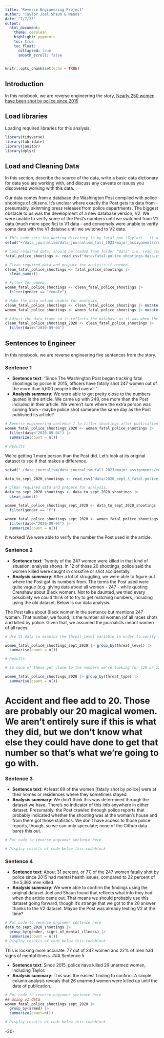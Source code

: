 ```yaml
---
title: "Reverse Engineering Project"
author: "Taylor Joel Shaun & Menna"
date: "7/7/23"
output:
  html_document:
    theme: cerulean
    highlight: pygments
    toc: true
    toc_float:
      collapsed: true
      smooth_scroll: false
---
```


```r
knitr::opts_chunk$set(echo = TRUE)
```

## Introduction 

In this notebook, we are reverse engineering the story, [Nearly 250 women have been shot by police since 2015](https://www.washingtonpost.com/graphics/2020/investigations/police-shootings-women/)

## Load libraries

Loading required libraries for this analysis.

```r
library(tidyverse)
library(lubridate)
library(janitor)
library(dplyr)
```

## Load and Cleaning Data

In this section, describe the source of the data, write a basic data dictionary for data you are working with, and discuss any caveats or issues you discovered working with this data. 

Our data comes from a database the Washington Post compiled with police shootings of citizens. It's unclear where exactly the Post gets its data from - presumably, skimming press releases from police departments. The biggest obstacle to us was the development of a new database version, V2. We were unable to verify some of the Post's numbers until we switched from V2 data (much more specific) to V1 data - and conversely were unable to verify some data with the V1 databse until we switched to V2 data.

```r
# This code sets the working directory to my local one (Taylor) - it will mess up your code, so erase this section and make sure yours is set to the correct working directory
setwd("~/data_journalism/data_journalism_fall_2023/major_assignments/reverse_engineering/Reverse-Engineering-Project/data")

# Load required data, should be loaded from folder "data" i.e. read_csv("data/name_of_data.csv")
fatal_police_shootings <- read_csv("data/fatal-police-shootings-data.csv")

# Clean required data and prepare for analysis if needed. 
clean_fatal_police_shootings <- fatal_police_shootings |> 
  clean_names()

# Filter for women.
women_fatal_police_shootings <- clean_fatal_police_shootings |>  
  filter(gender == "female") 

# Make the data column usable for analysis.
clean_fatal_police_shootings <- clean_fatal_police_shootings |> mutate(date=mdy(date))
women_fatal_police_shootings <- women_fatal_police_shootings |> mutate(date=mdy(date))

# Adjust the data frame so it reflects the database as it was when the Post published its story.
clean_fatal_police_shootings_2020 <- clean_fatal_police_shootings |>  
  filter(date<"2020-09-04")
```

## Sentences to Engineer
In this notebook, we are reverse engineering five sentences from the story.

### Sentence 1

* **Sentence text**: "Since The Washington Post began tracking fatal shootings by police in 2015, officers have fatally shot 247 women out of the more than 5,600 people killed overall."
* **Analysis summary**: We were able to get pretty close to the numbers quoted in the article. We came up with 248, one more than the Post included in their article. We weren't sure where the extra person was coming from - maybe police shot someone the same day as the Post published its article?

```r
# Reverse engineering sentence 1 to filter shootings after publication out.
women_fatal_police_shootings_2020 <- women_fatal_police_shootings |>
  filter(date<"2020-09-04") |> 
  summarize(count = n())

# Results
```

We're getting 1 more person than the Post did. Let's look at its original dataset to see if that makes a difference.

```r
setwd("~/data_journalism/data_journalism_fall_2023/major_assignments/reverse_engineering/Reverse-Engineering-Project/data")

data_to_sept_2020_shootings <- read_csv("data/2020_sept_3_fatal-police_shootings_data.csv")

# Clean required data and prepare for analysis. 
data_to_sept_2020_shootings <- data_to_sept_2020_shootings |> 
  clean_names()

women_fatal_police_shootings_sept_2020 <- data_to_sept_2020_shootings |>  
  filter(gender == "F") 

women_fatal_police_shootings_sept_2020 <- women_fatal_police_shootings_sept_2020 |>
  filter(date<"2020-09-04") |> 
  summarize(count = n())

```

It worked! We were able to verify the number the Post used in the article.

### Sentence 2

* **Sentence text**: Twenty of the 247 women were killed in that kind of situation, analysis shows. In 12 of those 20 shootings, police said the women killed were caught in crossfire or shot accidentally.
* **Analysis summary**: After a lot of struggling, we were able to figure out where the Post got its numbers from. The terms the Post used were quite vague (e.g. giving data about all women - 247 - while quoting Crenshaw about Black women). Not to be daunted, we tried every possibility we could think of to try to get matching numbers, including using the old dataset. Below is our data analysis.

The Post talks about Black women in the sentence but mentions 247 women. That number, we found, is the number  all women (of all races shot) and killed by police. Given that, we assumed the journalists meant women of all races.

```r
# Use V1 data to examine the threat_level variable in order to verify the Post's number for women that weren't suspects killed.

women_fatal_police_shootings_sept_2020 |> group_by(threat_level) |>
  summarise(count = n())

# Results
```

```r
# So none of these get close to the numbers we're looking for (20 or 12), nor do they mention anything about people not at fault. Let's try the v2 dataset:

women_fatal_police_shootings_2020 |> group_by(threat_type) |>
  summarise(count = n())
```

# Accident and flee add to 20. Those are probably our 20 magical women. We aren't entirely sure if this is what they did, but we don't know what else they could have done to get that number so that's what we're going to go with.

### Sentence 3

* **Sentence text**: At least 89 of the women [fatally shot by police] were at their homes or residences where they sometimes stayed.
* **Analysis summary**: We don't think this was determined through the dataset we have. There's no indicator of this info anywhere in either dataset. Presumably, the Post crawled through police reports that probably indicated whether the shooting was at the woman's house and from there got those statistics. We don't have access to those police reports, though, so we can only speculate; none of the Github data bares this out.

```r
# Put code to reverse engineer sentence here

# Display results of code below this codeblock

```

### Sentence 4

* **Sentence text**: About 31 percent, or 77, of the 247 women fatally shot by police since 2015 had mental health issues, compared to 22 percent of the 5,362 men killed.
* **Analysis summary**: We were able to confirm the findings using the original dataset Joel and Shaun found that reflects what info they had when the article came out. That means we should probably use this dataset going forward, though it's strange that we got to the 20 answer thanks to the V2 dataset. Maybe the Post was already testing V2 at the time?

```r
# Put code to reverse engineer sentence here
data_to_sept_2020_shootings |> 
  group_by(gender, signs_of_mental_illness) |>
  summarise(count = n())
# Display results of code below this codeblock
```

This is looking more accurate. 77 out of 247 women and 22% of men had signs of mental illness.
### Sentence 5

* **Sentence text**: Since 2015, police have killed 26 unarmed women, including Taylor.
* **Analysis summary**: This was the easiest finding to confirm. A simple column analysis reveals that 26 unarmed women were killed up until the date of publication.

```r
# Put code to reverse engineer sentence here
## using v1 data
women_fatal_police_shootings_sept_2020 |> 
  group_by(armed) |> 
  summarize(count=n())

# Display results of code below this codeblock

```

-30-